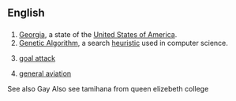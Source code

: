 ==English==

==={{Abbreviation}}===
# [[Georgia]], a state of the [[United States of America]].
# [[Genetic Algorithm]], a search [[heuristic]] used in computer science.
# {{netball}} [[goal attack]]
# [[general aviation]]

See also Gay
Also see tamihana from queen elizebeth college